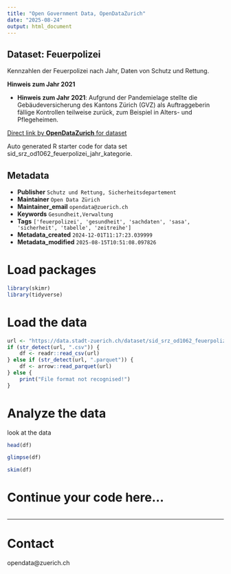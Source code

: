 ```yaml
---
title: "Open Government Data, OpenDataZurich"
date: "2025-08-24"
output: html_document
---
```


## Dataset: Feuerpolizei

Kennzahlen der Feuerpolizei nach Jahr, Daten von Schutz und Rettung.

**Hinweis zum Jahr 2021**

- **Hinweis zum Jahr 2021**: 
Aufgrund der Pandemielage stellte die Gebäudeversicherung des Kantons Zürich (GVZ) als Auftraggeberin fällige Kontrollen teilweise zurück, zum Beispiel in Alters- und Pflegeheimen. 

[]()



[Direct link by **OpenDataZurich** for dataset](https://data.stadt-zuerich.ch/dataset/sid_srz_od1062_feuerpolizei_jahr_kategorie)

Auto generated R starter code for data set sid_srz_od1062_feuerpolizei_jahr_kategorie.

## Metadata

- **Publisher** `Schutz und Rettung, Sicherheitsdepartement`
- **Maintainer** `Open Data Zürich`
- **Maintainer_email** `opendata@zuerich.ch`
- **Keywords** `Ge­sund­heit,Ver­walt­ung`
- **Tags** `['feuerpolizei', 'gesundheit', 'sachdaten', 'sasa', 'sicherheit', 'tabelle', 'zeitreihe']`
- **Metadata_created** `2024-12-01T11:17:23.039999`
- **Metadata_modified** `2025-08-15T10:51:08.097826`


# Load packages

```r
library(skimr)
library(tidyverse)
```

# Load the data

```r
url <- "https://data.stadt-zuerich.ch/dataset/sid_srz_od1062_feuerpolizei_jahr_kategorie/download/GES106OD1062.csv"
if (str_detect(url, ".csv")) {
    df <- readr::read_csv(url)
} else if (str_detect(url, ".parquet")) {
    df <- arrow::read_parquet(url)
} else {
    print("File format not recognised!")
}
```

# Analyze the data

look at the data
```r
head(df)
```

```r
glimpse(df)
```

```r
skim(df)
```

# Continue your code here...

```r

```

------------------------------------------------------------------------

# Contact

opendata@zuerich.ch
